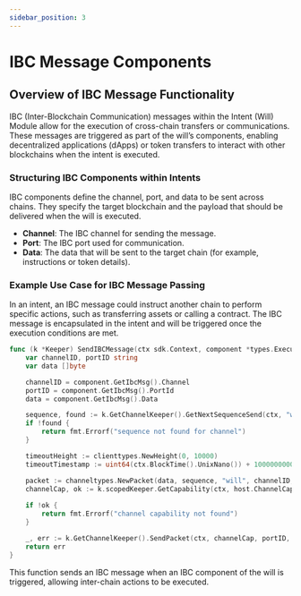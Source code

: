 ```yaml
---
sidebar_position: 3
---
```


# IBC Message Components

## Overview of IBC Message Functionality

IBC (Inter-Blockchain Communication) messages within the Intent (Will) Module allow for the execution of cross-chain transfers or communications. These messages are triggered as part of the will’s components, enabling decentralized applications (dApps) or token transfers to interact with other blockchains when the intent is executed.

### Structuring IBC Components within Intents

IBC components define the channel, port, and data to be sent across chains. They specify the target blockchain and the payload that should be delivered when the will is executed.

- **Channel**: The IBC channel for sending the message.
- **Port**: The IBC port used for communication.
- **Data**: The data that will be sent to the target chain (for example, instructions or token details).

### Example Use Case for IBC Message Passing

In an intent, an IBC message could instruct another chain to perform specific actions, such as transferring assets or calling a contract. The IBC message is encapsulated in the intent and will be triggered once the execution conditions are met.

```go
func (k *Keeper) SendIBCMessage(ctx sdk.Context, component *types.ExecutionComponent, will types.Will) error {
    var channelID, portID string
    var data []byte

    channelID = component.GetIbcMsg().Channel
    portID = component.GetIbcMsg().PortId
    data = component.GetIbcMsg().Data

    sequence, found := k.GetChannelKeeper().GetNextSequenceSend(ctx, "will", channelID)
    if !found {
        return fmt.Errorf("sequence not found for channel")
    }

    timeoutHeight := clienttypes.NewHeight(0, 10000)
    timeoutTimestamp := uint64(ctx.BlockTime().UnixNano()) + 100000000000

    packet := channeltypes.NewPacket(data, sequence, "will", channelID, portID, channelID, timeoutHeight, timeoutTimestamp)
    channelCap, ok := k.scopedKeeper.GetCapability(ctx, host.ChannelCapabilityPath("will", channelID))
    
    if !ok {
        return fmt.Errorf("channel capability not found")
    }

    _, err := k.GetChannelKeeper().SendPacket(ctx, channelCap, portID, channelID, timeoutHeight, timeoutTimestamp, packet.GetData())
    return err
}
```

This function sends an IBC message when an IBC component of the will is triggered, allowing inter-chain actions to be executed.
